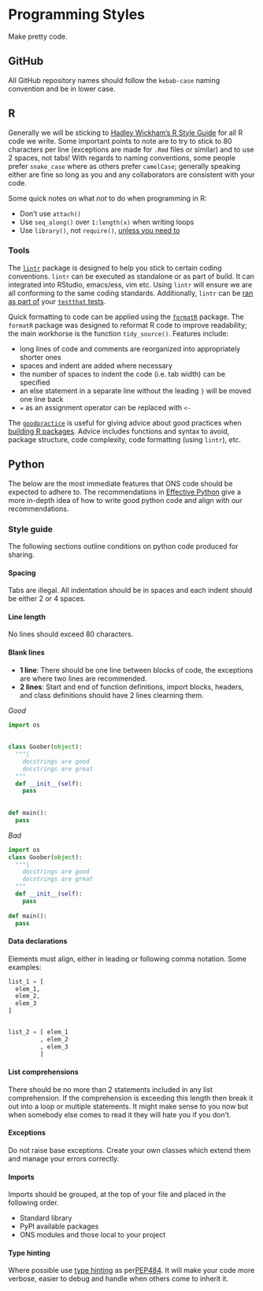 # Programming Styles {#style}

Make pretty code.

## GitHub

All GitHub repository names should follow the `kebab-case` naming convention and be in lower case.

## R

Generally we will be sticking to [Hadley Wickham's R Style Guide](http://r-pkgs.had.co.nz/style.html) for all R code we write. Some important points to note are to try to stick to 80 characters per line (exceptions are made for `.Rmd` files or similar) and to use 2 spaces, not tabs! With regards to naming conventions, some people prefer `snake_case` where as others prefer `camelCase`; generally speaking either are fine so long as you and any collaborators are consistent with your code.

Some quick notes on what _not_ to do when programming in R:

* Don't use `attach()`
* Use `seq_along()` over `1:length(x)` when writing loops
* Use `library()`, not `require()`, [unless you need to](https://yihui.name/en/2014/07/library-vs-require/)

### Tools

The [`lintr`](https://github.com/jimhester/lintr) package is designed to help you stick to certain coding conventions. `lintr` can be executed as standalone or as part of build. It can integrated into RStudio, emacs/ess, vim etc. Using `lintr` will ensure we are all conforming to the same coding standards. Additionally, `lintr` can be [ran as part of](https://github.com/jimhester/lintr#testthat) your [`testthat` tests](#tests).

Quick formatting to code can be applied using the [`formatR`](https://yihui.name/formatr/) package. The `formatR` package was designed to reformat R code to improve readability; the main workhorse is the function `tidy_source()`. Features include:

* long lines of code and comments are reorganized into appropriately shorter ones
* spaces and indent are added where necessary
* the number of spaces to indent the code (i.e. tab width) can be specified
* an else statement in a separate line without the leading `}` will be moved one line back
* `=` as an assignment operator can be replaced with `<-`

The [`goodpractice`](https://github.com/MangoTheCat/goodpractice) is useful for giving advice about good practices when [building R packages](#package). Advice includes functions and syntax to avoid, package structure, code complexity, code formatting (using `lintr`), etc.

## Python

The below are the most immediate features that ONS code should be expected to adhere to. The recommendations
in [Effective Python](http://www.effectivepython.com) give a more in-depth idea of how to write good python code and align with our recommendations.

### Style guide

The following sections outline conditions on python code produced for sharing.

#### Spacing
Tabs are illegal. All indentation should be in spaces and each indent should be either 2 or 4 spaces.

#### Line length
No lines should exceed 80 characters. 

#### Blank lines

* __1 line__: There should be one line between blocks of code, the exceptions are where two lines are recommended.
* __2 lines__: Start and end of function definitions, import blocks, headers, and class definitions should have 2 lines clearning them.
  
*Good*

```python
import os
      
      
class Goober(object):
  """|
    docstrings are good
    docstrings are great
  """
  def __init__(self):
    pass
    
 
def main():
  pass
```

*Bad*

```python
import os
class Goober(object):
  """|
    docstrings are good
    docstrings are great
  """
  def __init__(self):
    pass
    
def main():
  pass
```

#### Data declarations
Elements must align, either in leading or following comma notation. Some examples:

```python
list_1 = [
  elem_1,
  elem_2,
  elem_3
]


list_2 = [ elem_1
         , elem_2
         , elem_3
         ] 
```

#### List comprehensions
There should be no more than 2 statements included in any list comprehension. If the comprehension is exceeding this length then break it out into a loop or multiple statements. It might make sense to you now but when somebody else comes to read it they will hate you if you don't.

#### Exceptions
Do not raise base exceptions. Create your own classes which extend them and manage your errors correctly.

#### Imports
Imports should be grouped, at the top of your file and placed in the following order.

- Standard library
- PyPI available packages
- ONS modules and those local to your project

#### Type hinting
Where possible
use [type hinting](https://docs.python.org/3/library/typing.html) as per[PEP484](https://www.python.org/dev/peps/pep-0484/). It will make your code more verbose, easier to debug and handle when others come to inherit it.
